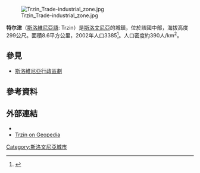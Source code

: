 [[File:Trzin_Trade-industrial_zone.jpg|thumb]]

'''特尔津'''（[[斯洛維尼亞語|斯洛維尼亞語]]: Trzin）是[[斯洛文尼亞|斯洛文尼亞]]的城鎮，位於該國中部，海拔高度299公尺。面積8.6平方公里，2002年人口3385<ref>{{Cite web |url=http://www.stat.si/popis2002/en/ |title=Statistical Office of the Republic of Slovenia, census of 2002 |accessdate=2017-02-13 |archive-date=2016-12-18 |archive-url=https://web.archive.org/web/20161218144633/http://www.stat.si/popis2002/en/ |dead-url=yes }}</ref>。人口密度約390人/km<sup>2</sup>。

==參見==
*[[斯洛維尼亞行政區劃|斯洛維尼亞行政區劃]]

==參考資料==
{{Reflist}}

==外部連結==
{{commons category|Trzin}}
*{{official website|Trzin.si}}
*[http://www.geopedia.si/Geopedia_en.html#L410_F10091900_T13_b4_x465727.96499999996_y109364.5505_s14 Trzin on Geopedia] {{Wayback|url=http://www.geopedia.si/Geopedia_en.html#L410_F10091900_T13_b4_x465727.96499999996_y109364.5505_s14 |date=20120620155109 }}

{{Slovenia-geo-stub}}
[[Category:斯洛文尼亞城市|Category:斯洛文尼亞城市]]